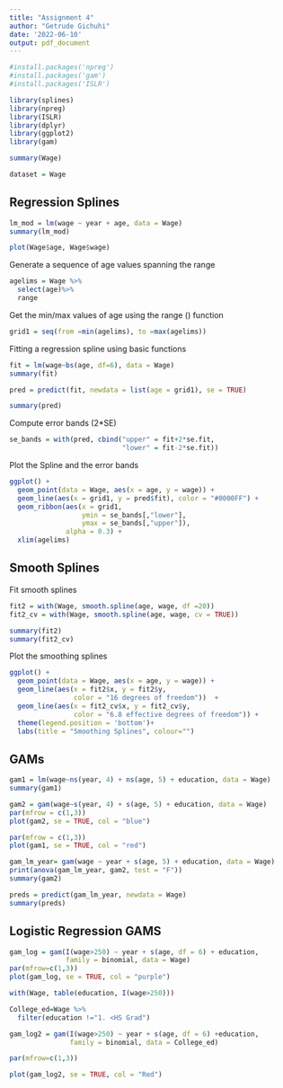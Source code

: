 ---
title: "Assignment 4"
author: "Getrude Gichuhi"
date: '2022-06-10'
output: pdf_document
---

```{r}
#install.packages('npreg')
#install.packages('gam')
#install.packages('ISLR')
```




```{r setup, include=FALSE}
library(splines)
library(npreg)
library(ISLR)
library(dplyr)
library(ggplot2)
library(gam)
```



```{r cars}
summary(Wage)

dataset = Wage
```
## Regression Splines 

```{r}
lm_mod = lm(wage ~ year + age, data = Wage)
summary(lm_mod)
```

```{r}
plot(Wage$age, Wage$wage)
```

Generate a sequence of age values spanning the range

```{r}
agelims = Wage %>%
  select(age)%>%
  range
```

Get the min/max values of age using the range () function

```{r}
grid1 = seq(from =min(agelims), to =max(agelims))
```


Fitting a regression spline using basic functions 

```{r}
fit = lm(wage~bs(age, df=6), data = Wage)
summary(fit)
```

```{r}
pred = predict(fit, newdata = list(age = grid1), se = TRUE)

summary(pred)
```

Compute error bands (2*SE)

```{r}
se_bands = with(pred, cbind("upper" = fit+2*se.fit,
                            "lower" = fit-2*se.fit))
```

Plot the Spline and the error bands

```{r}
ggplot() +
  geom_point(data = Wage, aes(x = age, y = wage)) +
  geom_line(aes(x = grid1, y = pred$fit), color = "#0000FF") + 
  geom_ribbon(aes(x = grid1, 
                  ymin = se_bands[,"lower"], 
                  ymax = se_bands[,"upper"]), 
              alpha = 0.3) +
  xlim(agelims)
```


## Smooth Splines

Fit smooth splines 

```{r}
fit2 = with(Wage, smooth.spline(age, wage, df =20))
fit2_cv = with(Wage, smooth.spline(age, wage, cv = TRUE))

summary(fit2)
summary(fit2_cv)

```

Plot the smoothing splines 

```{r}
ggplot() +
  geom_point(data = Wage, aes(x = age, y = wage)) +
  geom_line(aes(x = fit2$x, y = fit2$y, 
                color = "16 degrees of freedom"))  +
  geom_line(aes(x = fit2_cv$x, y = fit2_cv$y, 
                color = "6.8 effective degrees of freedom")) +
  theme(legend.position = 'bottom')+ 
  labs(title = "Smoothing Splines", colour="")

```

## GAMs

```{r}
gam1 = lm(wage~ns(year, 4) + ns(age, 5) + education, data = Wage)
summary(gam1)
```

```{r}
gam2 = gam(wage~s(year, 4) + s(age, 5) + education, data = Wage)
par(mfrow = c(1,3))
plot(gam2, se = TRUE, col = "blue")
```

```{r}
par(mfrow = c(1,3))
plot(gam1, se = TRUE, col = "red")
```

``` {r}
gam_lm_year= gam(wage ~ year + s(age, 5) + education, data = Wage)
print(anova(gam_lm_year, gam2, test = "F"))
summary(gam2)
```

```{r}
preds = predict(gam_lm_year, newdata = Wage)
summary(preds)
```

## Logistic Regression GAMS

```{r}
gam_log = gam(I(wage>250) ~ year + s(age, df = 6) + education,
              family = binomial, data = Wage)
par(mfrow=c(1,3))
plot(gam_log, se = TRUE, col = "purple")
```

```{r}
with(Wage, table(education, I(wage>250)))
```

```{r}
College_ed=Wage %>%
  filter(education !="1. <HS Grad")

gam_log2 = gam(I(wage>250) ~ year + s(age, df = 6) +education, 
               family = binomial, data = College_ed)

par(mfrow=c(1,3))

plot(gam_log2, se = TRUE, col = "Red")
```







